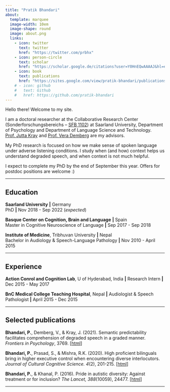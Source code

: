 ```yaml
---
title: "Pratik Bhandari"
about:
  template: marquee
  image-width: 10em
  image-shape: round
  image: about.png
  links:
    - icon: twitter
      text: twitter
      href: "https://twitter.com/prbhx"
    - icon: person-circle
      text: scholar
      href: "https://scholar.google.de/citations?user=Y0HnEQwAAAAJ&hl=en&oi=ao"
    - icon: book
      text: publications
      href: "https://sites.google.com/view/pratik-bhandari/publications"
    # - icon: github
    #   text: Github
    #   href: https://github.com/pratik-bhandari
---
```


Hello there! Welcome to my site.

I am a doctoral researcher at the Collaborative Research Center (Sonderforschungsbereichs -- [SFB 1102](https://sfb1102.uni-saarland.de)) at Saarland University, Department of Psychology and Department of Language Science and Technology. [Prof. Jutta Kray](https://www.uni-saarland.de/lehrstuhl/kray/team/jk.html) and [Prof. Vera Demberg](https://www.uni-saarland.de/lehrstuhl/demberg/members/verademberg.html) are my advisors.

My PhD research is focused on how we make sense of spoken language under adverse listening conditions.
I study when (and how) context helps us understand degraded speech,
and when context is not much helpful.

I expect to complete my PhD by the end of September this year. Offers for postdoc positions are welcome :)

---

## Education

**Saarland University** **|** Germany\
PhD **|** Nov 2018 - Sep 2022 (*expected*)

**Basque Center on Cognition, Brain and Language** **|** Spain\
Master in Cognitive Neuroscience of Language **|** Sep 2017 - Sep 2018

**Institute of Medicine**, Tribhuvan University **|** Nepal\
Bachelor in Audiology & Speech-Language Pathology **|** Nov 2010 - April 2015

---

## Experience

**Action Conrol and Cognition Lab**, U of Hyderabad, India **|** Research Intern **|** Dec 2015 - May 2017

**BnC Medical College Teaching Hospital**, Nepal **|** Audiologist & Speech Pathologist **|** April 2015 - Dec 2015

---

## Selected publications

**Bhandari, P.**, Demberg, V., & Kray, J. (2021). Semantic predictability facilitates
comprehension of degraded speech in a graded manner. *Frontiers in Psychology*, 3769. [[html](https://doi.org/10.3389/fpsyg.2021.714485)]

**Bhandari, P.**, Prasad, S., & Mishra, R.K. (2020). High proficient bilinguals bring in higher executive control when encountering diverse interlocutors. *Journal of Cultural Cognitive Science. 4*(2), 201-215. [[html](https://doi.org/10.1007/s41809-020-00060-7)]

**Bhandari, P.**, & Khanal, P. (2016). Pride in autistic diversity: Against treatment or for inclusion? *The Lancet, 388*(10059), 24477. [[html](https://doi.org/10.1016/S0140-6736(16)32176-6)]

---

<!--

 ```r
 knitr::opts_chunk$set(echo = FALSE)
 ``` 

This is a place of my musing.

[Here](https://pratik-bhandari.github.io/), [I](https://sites.google.com/view/pratik-bhandari) jot down some semi-filtered thoughts, opinions, and experiences.\

Check out some [poetry, stories](https://pratik-bhandari.github.io/literature.html), and other [artwork](https://pratik-bhandari.github.io/art.html).

Don't forget to contact me via any of the means below!

```r
#| echo: false
#| eval: false
#| out.width: "100px"
knitr::include_graphics("me.png")
```


|       |                  |
|-------|------------------|
|       |                  |
| ![](me.png){width=95%} | `r fontawesome::fa("user-circle")` [academic profile](https://sites.google.com/view/pratik-bhandari/publications) <br> `r fontawesome::fa("user-graduate")` [google scholar](https://scholar.google.com/citations?user=Y0HnEQwAAAAJ&hl=en) <br> `r fontawesome::fa("researchgate")` [researchgate](https://www.researchgate.net/profile/Pratik-Bhandari) <br> `r fontawesome::fa("twitter")` [twitter(`@`prbhx)](https://twitter.com/prbhx) <br> `r fontawesome::fa("github")` [github](https://github.com/pratik-bhandari) <br> `r fontawesome::fa("linkedin")` [linkedin](https://www.linkedin.com/in/prbhx/) <br> `r fontawesome::fa("orcid")` [orcid](https://orcid.org/0000-0001-5486-3352) 

-->